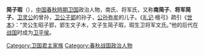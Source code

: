 {{先秦人物信息框
|image       = 
|姓= 姬 
|名= 瑕
|氏= 南氏
|zi          = 
|hao         = 
|官位= [[卫国|卫国]]大夫
|名称= 简子瑕
|nickzi      = 
|谥号= 简
|国家= [[卫国|卫国]]
|父= 公孙弥牟
|hometown    = 
|birth       = 
|death       =
|别称= 南简子
|honor2      = 
|spouse       = 
|子女= 卫将军文氏
}}
'''简子瑕'''（{{bd|？||？|catIdx=J}}），[[中国|中国]][[春秋時期|春秋時期]][[卫国|卫国]]政治人物，南氏、将军氏，又称'''南简子'''、'''将军简子'''。[[卫灵公|卫灵公]]的曾孙，[[卫公子郢|卫公子郢]]的孙子，[[公孙弥牟|公孙弥牟]]的儿子。《[[礼记|礼记]]·檀弓》疏引《[[世本|世本]]》：“灵公生昭子郢，郢生文子木，文子生简子瑕，瑕生卫将军文氏。”他的后代在[[战国|战国]]时成为[[卫平侯|卫平侯]]。

[[Category:卫国君主家族|Category:卫国君主家族]]
[[Category:春秋战国政治人物|Category:春秋战国政治人物]]
